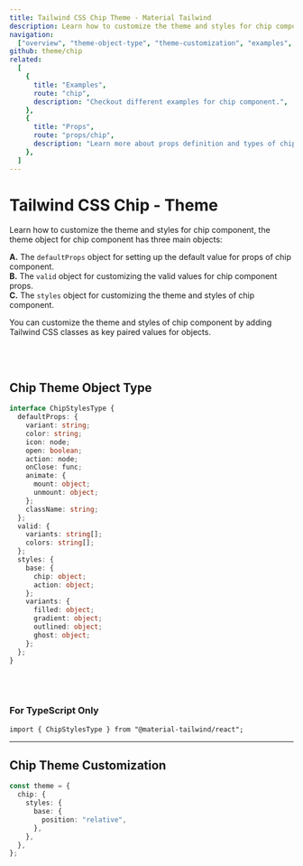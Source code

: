 ```yaml
---
title: Tailwind CSS Chip Theme - Material Tailwind
description: Learn how to customize the theme and styles for chip component.
navigation:
  ["overview", "theme-object-type", "theme-customization", "examples", "props"]
github: theme/chip
related:
  [
    {
      title: "Examples",
      route: "chip",
      description: "Checkout different examples for chip component.",
    },
    {
      title: "Props",
      route: "props/chip",
      description: "Learn more about props definition and types of chip component.",
    },
  ]
---
```


# Tailwind CSS Chip - Theme

<span id="overview" className="scroll-mt-48" />

Learn how to customize the theme and styles for chip component, the theme object for chip component has three main objects:

**A.** The <Code>defaultProps</Code> object for setting up the default value for props of chip component.<br />
**B.** The <Code>valid</Code> object for customizing the valid values for chip component props.<br />
**C.** The <Code>styles</Code> object for customizing the theme and styles of chip component.<br />

You can customize the theme and styles of chip component by adding Tailwind CSS classes as key paired values for objects.

<br />
<br />

## Chip Theme Object Type

<span id="theme-object-type" className="scroll-mt-48" />

```ts
interface ChipStylesType {
  defaultProps: {
    variant: string;
    color: string;
    icon: node;
    open: boolean;
    action: node;
    onClose: func;
    animate: {
      mount: object;
      unmount: object;
    };
    className: string;
  };
  valid: {
    variants: string[];
    colors: string[];
  };
  styles: {
    base: {
      chip: object;
      action: object;
    };
    variants: {
      filled: object;
      gradient: object;
      outlined: object;
      ghost: object;
    };
  };
}
```

<br />
<br />

### For TypeScript Only

```tsx
import { ChipStylesType } from "@material-tailwind/react";
```

---

## Chip Theme Customization

<span id="theme-customization" className="scroll-mt-48" />

```ts
const theme = {
  chip: {
    styles: {
      base: {
        position: "relative",
      },
    },
  },
};
```

<span id="examples" className="scroll-mt-48" />
<span id="props" className="scroll-mt-48" />
